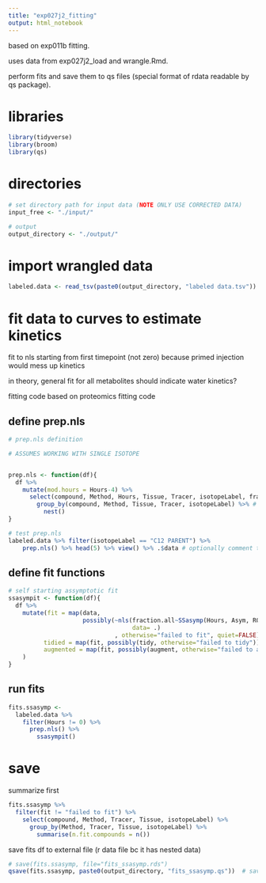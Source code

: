 ```yaml
---
title: "exp027j2_fitting"
output: html_notebook
---
```



based on exp011b fitting.

uses data from exp027j2_load and wrangle.Rmd.

perform fits and save them to qs files (special format of rdata readable by qs package).

# libraries
```r
library(tidyverse)
library(broom)
library(qs)
```


# directories
```r
# set directory path for input data (NOTE ONLY USE CORRECTED DATA)
input_free <- "./input/"

# output
output_directory <- "./output/"

```

# import wrangled data
```r

labeled.data <- read_tsv(paste0(output_directory, "labeled data.tsv"))

```

# fit data to curves to estimate kinetics

fit to nls starting from first timepoint (not zero) because primed injection would mess up kinetics

in theory, general fit for all metabolites should indicate water kinetics?

fitting code based on proteomics fitting code

## define prep.nls
```r

# prep.nls definition

# ASSUMES WORKING WITH SINGLE ISOTOPE


prep.nls <- function(df){
  df %>%
    mutate(mod.hours = Hours-4) %>%
      select(compound, Method, Hours, Tissue, Tracer, isotopeLabel, fraction.all) %>% # select relevant data
        group_by(compound, Method, Tissue, Tracer, isotopeLabel) %>% # group to key data for model
          nest()
}

# test prep.nls
labeled.data %>% filter(isotopeLabel == "C12 PARENT") %>%
    prep.nls() %>% head(5) %>% view() %>% .$data # optionally comment this in/out to preview data tables
```

## define fit functions
```r
# self starting assymptotic fit
ssasympit <- function(df){
  df %>%
    mutate(fit = map(data,
                     possibly(~nls(fraction.all~SSasymp(Hours, Asym, R0, lrc),
                                   data= .)
                              , otherwise="failed to fit", quiet=FALSE)),
          tidied = map(fit, possibly(tidy, otherwise="failed to tidy")),
          augmented = map(fit, possibly(augment, otherwise="failed to augment")),
    )
}
```

## run fits
```r
fits.ssasymp <-
  labeled.data %>%
    filter(Hours != 0) %>%
      prep.nls() %>%
        ssasympit()
```


# save

summarize first
```r
fits.ssasymp %>%
  filter(fit != "failed to fit") %>%
    select(compound, Method, Tracer, Tissue, isotopeLabel) %>%
      group_by(Method, Tracer, Tissue, isotopeLabel) %>%
        summarise(n.fit.compounds = n())
```


save fits df to external file (r data file bc it has nested data)
```r
# save(fits.ssasymp, file="fits_ssasymp.rds")
qsave(fits.ssasymp, paste0(output_directory, "fits_ssasymp.qs"))  # saving nested tables requires qs package

```





























